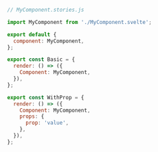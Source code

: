```js
// MyComponent.stories.js

import MyComponent from './MyComponent.svelte';

export default {
  component: MyComponent,
};

export const Basic = {
  render: () => ({
    Component: MyComponent,
  }),
};

export const WithProp = {
  render: () => ({
    Component: MyComponent,
    props: {
      prop: 'value',
    },
  }),
};
```
